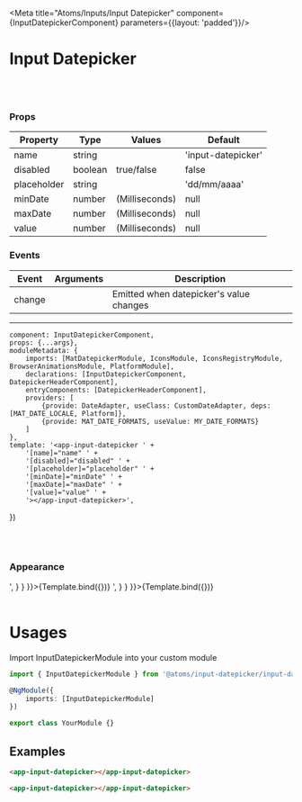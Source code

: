 
<Meta
    title="Atoms/Inputs/Input Datepicker"
    component={InputDatepickerComponent}
    parameters={{layout: 'padded'}}/>

# Input Datepicker
<br/>
<br/>

### Props
| Property | Type  | Values | Default  |
| ------ | --------- |------ | --------- |
| name    | string   |  | 'input-datepicker' |
| disabled      | boolean  | true/false       | false     |
| placeholder    | string   |  | 'dd/mm/aaaa' |
| minDate   | number |  (Milliseconds)  |  null |
| maxDate    | number   |   (Milliseconds)   |  null  |
| value    | number   |  (Milliseconds) |  null  |

### Events
| Event | Arguments  | Description |
| ------ | --------- |------ |
| change    |     | Emitted when datepicker's value changes |

------

    component: InputDatepickerComponent,
    props: {...args},
    moduleMetadata: {
        imports: [MatDatepickerModule, IconsModule, IconsRegistryModule, BrowserAnimationsModule, PlatformModule],
        declarations: [InputDatepickerComponent, DatepickerHeaderComponent],
        entryComponents: [DatepickerHeaderComponent],
        providers: [
            {provide: DateAdapter, useClass: CustomDateAdapter, deps: [MAT_DATE_LOCALE, Platform]},
            {provide: MAT_DATE_FORMATS, useValue: MY_DATE_FORMATS}
        ]
    },
    template: '<app-input-datepicker ' +
        '[name]="name" ' +
        '[disabled]="disabled" ' +
        '[placeholder]="placeholder" ' +
        '[minDate]="minDate" ' +
        '[maxDate]="maxDate" ' +
        '[value]="value" ' +
        '></app-input-datepicker>',
})

<br/>
<br/>

### Appearance

<Canvas>
    <Story name='Default' height={350}
           args={{
               placeholder: 'dd/mm/aaaa',
               minDate: DatesHelper.Date()
           }} parameters={{
        docs: {
            source: {
                code: '<app-input-datepicker></app-input-datepicker>',
            }
        }
    }}>{Template.bind({})}
    </Story>
    <Story name='Min Date' height={350}
           args={{
               placeholder: 'dd/mm/aaaa',
               minDate: DatesHelper.Date().add(3, 'd')
           }} parameters={{
        docs: {
            source: {
                code: '<app-input-datepicker></app-input-datepicker>',
            }
        }
    }}>{Template.bind({})}
    </Story>
</Canvas>

<br/>
<br/>

# Usages

Import InputDatepickerModule into your custom module

```typescript
import { InputDatepickerModule } from '@atoms/input-datepicker/input-datepicker.module';

@NgModule({
    imports: [InputDatepickerModule]
})

export class YourModule {}
```

## Examples

  ```html
<app-input-datepicker></app-input-datepicker>
```
 ```html
<app-input-datepicker></app-input-datepicker>
  ```
